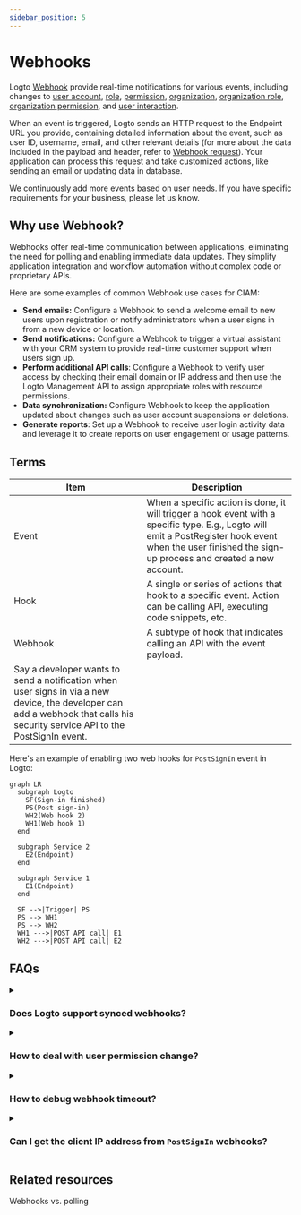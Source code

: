 ```yaml
---
sidebar_position: 5
---
```


# Webhooks

Logto [Webhook](https://auth.wiki/webhook) provide real-time notifications for various events, including changes to [user account](/user-management/user-data), [role](/authorization/role-based-access-control#roles), [permission](/authorization/role-based-access-control#permissionsscopes), [organization](/organizations/organization-data), [organization role](/authorization/organization-template#organization-role), [organization permission](/authorization/organization-template#organization-permission), and [user interaction](/end-user-flows).

When an event is triggered, Logto sends an HTTP request to the Endpoint URL you provide, containing detailed information about the event, such as user ID, username, email, and other relevant details (for more about the data included in the payload and header, refer to [Webhook request](/developers/webhooks/webhooks-request)). Your application can process this request and take customized actions, like sending an email or updating data in database.

We continuously add more events based on user needs. If you have specific requirements for your business, please let us know.

## Why use Webhook?

Webhooks offer real-time communication between applications, eliminating the need for polling and enabling immediate data updates. They simplify application integration and workflow automation without complex code or proprietary APIs.

Here are some examples of common Webhook use cases for CIAM:

- **Send emails:** Configure a Webhook to send a welcome email to new users upon registration or notify administrators when a user signs in from a new device or location.
- **Send notifications:** Configure a Webhook to trigger a virtual assistant with your CRM system to provide real-time customer support when users sign up.
- **Perform additional API calls**: Configure a Webhook to verify user access by checking their email domain or IP address and then use the Logto Management API to assign appropriate roles with resource permissions.
- **Data synchronization:** Configure Webhook to keep the application updated about changes such as user account suspensions or deletions.
- **Generate reports**: Set up a Webhook to receive user login activity data and leverage it to create reports on user engagement or usage patterns.

## Terms

| Item                                                                                                                                                                           | Description                                                                                                                                                                                              |
| ------------------------------------------------------------------------------------------------------------------------------------------------------------------------------ | -------------------------------------------------------------------------------------------------------------------------------------------------------------------------------------------------------- |
| Event                                                                                                                                                                          | When a specific action is done, it will trigger a hook event with a specific type. E.g., Logto will emit a PostRegister hook event when the user finished the sign-up process and created a new account. |
| Hook                                                                                                                                                                           | A single or series of actions that hook to a specific event. Action can be calling API, executing code snippets, etc.                                                                                    |
| Webhook                                                                                                                                                                        | A subtype of hook that indicates calling an API with the event payload.                                                                                                                                  |
| Say a developer wants to send a notification when user signs in via a new device, the developer can add a webhook that calls his security service API to the PostSignIn event. |

Here's an example of enabling two web hooks for `PostSignIn` event in Logto:

```mermaid
graph LR
  subgraph Logto
    SF(Sign-in finished)
    PS(Post sign-in)
    WH2(Web hook 2)
    WH1(Web hook 1)
  end

  subgraph Service 2
    E2(Endpoint)
  end

  subgraph Service 1
    E1(Endpoint)
  end

  SF -->|Trigger| PS
  PS --> WH1
  PS --> WH2
  WH1 --->|POST API call| E1
  WH2 --->|POST API call| E2

```

## FAQs

<details>
<summary>

### Does Logto support synced webhooks?

</summary>

Although synced webhooks would make the user sign-in flow smoother, we don't support them yet (we will in the future). Therefore, scenarios that rely on synced webhooks currently all require different workarounds. If you have any questions, don't hesitate to contact us.

</details>

<details>
<summary>

### How to deal with user permission change?

</summary>

See [Manage user permission change](/authorization/role-based-access-control/protect-api-resources-with-rbac/#optional-handle-user-permission-change) guide.

</details>

<details>
<summary>

### How to debug webhook timeout?

</summary>

For the endpoint receiving Webhooks, it should return a 2xx response as quickly as possible to tell Logto that the Webhook has been successfully received. Since different users have vastly different processing logic for Webhooks, excessively complex tasks might take several seconds, causing the Logto Webhook to time out. Best practice is to maintain your own event queue; upon receiving the Logto Webhook, insert the event into the queue and return a 2xx response to Logto. Then let your own worker process the tasks in the queue step by step. If the worker encounters an error, handle it on your own server.

</details>

<details>
<summary>

### Can I get the client IP address from `PostSignIn` webhooks?

</summary>

Yes, you can get IP address, user agents, etc in Webhook payload. If you need information that is not currently supported, you can create feature requests on GitHub issues, or contact us.

</details>

## Related resources

<Url href="https://blog.logto.io/webhooks-vs-polling">Webhooks vs. polling</Url>
